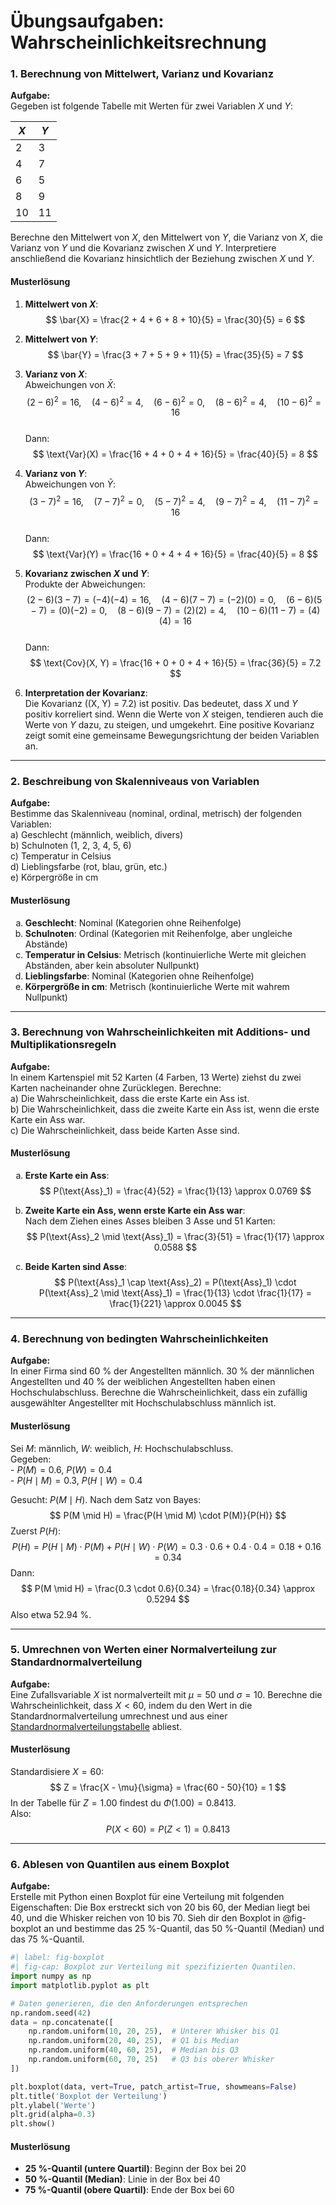# Übungsaufgaben: Wahrscheinlichkeitsrechnung {.unnumbered}

### 1. Berechnung von Mittelwert, Varianz und Kovarianz

**Aufgabe:**  
Gegeben ist folgende Tabelle mit Werten für zwei Variablen $X$ und $Y$:

| $X$ | $Y$ |
|---------|---------|
| 2       | 3       |
| 4       | 7       |
| 6       | 5       |
| 8       | 9       |
| 10      | 11      |

Berechne den Mittelwert von $X$, den Mittelwert von $Y$, die Varianz von $X$, die Varianz von $Y$ und die Kovarianz zwischen $X$ und $Y$. Interpretiere anschließend die Kovarianz hinsichtlich der Beziehung zwischen $X$ und $Y$.

::: {.callout-tip collapse="true" title="Musterlösung"}
#### Musterlösung

1. **Mittelwert von $X$**:  
$$
   \bar{X} = \frac{2 + 4 + 6 + 8 + 10}{5} = \frac{30}{5} = 6
$$

2. **Mittelwert von $Y$**:  
$$
   \bar{Y} = \frac{3 + 7 + 5 + 9 + 11}{5} = \frac{35}{5} = 7
$$

3. **Varianz von $X$**:  
   Abweichungen von $\bar{X}$:  
$$
   (2-6)^2 = 16, \quad (4-6)^2 = 4, \quad (6-6)^2 = 0, \quad (8-6)^2 = 4, \quad (10-6)^2 = 16
$$  
   Dann:  
$$
   \text{Var}(X) = \frac{16 + 4 + 0 + 4 + 16}{5} = \frac{40}{5} = 8
$$

4. **Varianz von $Y$**:  
   Abweichungen von $\bar{Y}$:  
$$
   (3-7)^2 = 16, \quad (7-7)^2 = 0, \quad (5-7)^2 = 4, \quad (9-7)^2 = 4, \quad (11-7)^2 = 16
$$  
   Dann:  
$$
   \text{Var}(Y) = \frac{16 + 0 + 4 + 4 + 16}{5} = \frac{40}{5} = 8
$$

5. **Kovarianz zwischen $X$ und $Y$**:  
   Produkte der Abweichungen:  
$$
   (2-6)(3-7) = (-4)(-4) = 16, \quad (4-6)(7-7) = (-2)(0) = 0, \quad (6-6)(5-7) = (0)(-2) = 0, \quad (8-6)(9-7) = (2)(2) = 4, \quad (10-6)(11-7) = (4)(4) = 16
$$  
   Dann:  
$$
   \text{Cov}(X, Y) = \frac{16 + 0 + 0 + 4 + 16}{5} = \frac{36}{5} = 7.2
$$

6. **Interpretation der Kovarianz**:  
   Die Kovarianz \(\text{Cov}(X, Y) = 7.2\) ist positiv. Das bedeutet, dass $X$ und $Y$ positiv korreliert sind. Wenn die Werte von $X$ steigen, tendieren auch die Werte von $Y$ dazu, zu steigen, und umgekehrt. Eine positive Kovarianz zeigt somit eine gemeinsame Bewegungsrichtung der beiden Variablen an.
:::

---

### 2. Beschreibung von Skalenniveaus von Variablen

**Aufgabe:**  
Bestimme das Skalenniveau (nominal, ordinal, metrisch) der folgenden Variablen:  
a) Geschlecht (männlich, weiblich, divers)  
b) Schulnoten (1, 2, 3, 4, 5, 6)  
c) Temperatur in Celsius  
d) Lieblingsfarbe (rot, blau, grün, etc.)  
e) Körpergröße in cm

::: {.callout-tip collapse="true" title="Musterlösung"}
#### Musterlösung

a) **Geschlecht**: Nominal (Kategorien ohne Reihenfolge)  
b) **Schulnoten**: Ordinal (Kategorien mit Reihenfolge, aber ungleiche Abstände)  
c) **Temperatur in Celsius**: Metrisch (kontinuierliche Werte mit gleichen Abständen, aber kein absoluter Nullpunkt)  
d) **Lieblingsfarbe**: Nominal (Kategorien ohne Reihenfolge)  
e) **Körpergröße in cm**: Metrisch (kontinuierliche Werte mit wahrem Nullpunkt)
:::

---

### 3. Berechnung von Wahrscheinlichkeiten mit Additions- und Multiplikationsregeln

**Aufgabe:**  
In einem Kartenspiel mit 52 Karten (4 Farben, 13 Werte) ziehst du zwei Karten nacheinander ohne Zurücklegen. Berechne:  
a) Die Wahrscheinlichkeit, dass die erste Karte ein Ass ist.  
b) Die Wahrscheinlichkeit, dass die zweite Karte ein Ass ist, wenn die erste Karte ein Ass war.  
c) Die Wahrscheinlichkeit, dass beide Karten Asse sind.

::: {.callout-tip collapse="true" title="Musterlösung"}
#### Musterlösung

a) **Erste Karte ein Ass**:  
$$
   P(\text{Ass}_1) = \frac{4}{52} = \frac{1}{13} \approx 0.0769
$$

b) **Zweite Karte ein Ass, wenn erste Karte ein Ass war**:  
   Nach dem Ziehen eines Asses bleiben 3 Asse und 51 Karten:  
$$
   P(\text{Ass}_2 \mid \text{Ass}_1) = \frac{3}{51} = \frac{1}{17} \approx 0.0588
$$

c) **Beide Karten sind Asse**:  
$$
   P(\text{Ass}_1 \cap \text{Ass}_2) = P(\text{Ass}_1) \cdot P(\text{Ass}_2 \mid \text{Ass}_1) = \frac{1}{13} \cdot \frac{1}{17} = \frac{1}{221} \approx 0.0045
$$
:::

---

### 4. Berechnung von bedingten Wahrscheinlichkeiten

**Aufgabe:**  
In einer Firma sind 60 % der Angestellten männlich. 30 % der männlichen Angestellten und 40 % der weiblichen Angestellten haben einen Hochschulabschluss. Berechne die Wahrscheinlichkeit, dass ein zufällig ausgewählter Angestellter mit Hochschulabschluss männlich ist.

::: {.callout-tip collapse="true" title="Musterlösung"}
#### Musterlösung

Sei $M$: männlich, $W$: weiblich, $H$: Hochschulabschluss.  
Gegeben:  
- $P(M) = 0.6$, $P(W) = 0.4$  
- $P(H \mid M) = 0.3$, $P(H \mid W) = 0.4$  

Gesucht: $P(M \mid H)$. Nach dem Satz von Bayes:  
$$
P(M \mid H) = \frac{P(H \mid M) \cdot P(M)}{P(H)}
$$
Zuerst $P(H)$:  
$$
P(H) = P(H \mid M) \cdot P(M) + P(H \mid W) \cdot P(W) = 0.3 \cdot 0.6 + 0.4 \cdot 0.4 = 0.18 + 0.16 = 0.34
$$
Dann:  
$$
P(M \mid H) = \frac{0.3 \cdot 0.6}{0.34} = \frac{0.18}{0.34} \approx 0.5294
$$
Also etwa 52.94 %.
:::

---

### 5. Umrechnen von Werten einer Normalverteilung zur Standardnormalverteilung

**Aufgabe:**  
Eine Zufallsvariable $X$ ist normalverteilt mit $\mu = 50$ und $\sigma = 10$. Berechne die Wahrscheinlichkeit, dass $X < 60$, indem du den Wert in die Standardnormalverteilung umrechnest und aus einer [Standardnormalverteilungstabelle](https://de.wikipedia.org/wiki/Standardnormalverteilungstabelle) abliest.

::: {.callout-tip collapse="true" title="Musterlösung"}
#### Musterlösung

Standardisiere $X = 60$:  
$$
Z = \frac{X - \mu}{\sigma} = \frac{60 - 50}{10} = 1
$$
In der Tabelle für $Z = 1.00$ findest du $\Phi(1.00) = 0.8413$.  
Also:  
$$
P(X < 60) = P(Z < 1) = 0.8413
$$
:::

---

### 6. Ablesen von Quantilen aus einem Boxplot

**Aufgabe:**  
Erstelle mit Python einen Boxplot für eine Verteilung mit folgenden Eigenschaften: Die Box erstreckt sich von 20 bis 60, der Median liegt bei 40, und die Whisker reichen von 10 bis 70. Sieh dir den Boxplot in @fig-boxplot an und bestimme das 25 %-Quantil, das 50 %-Quantil (Median) und das 75 %-Quantil.

```python
#| label: fig-boxplot
#| fig-cap: Boxplot zur Verteilung mit spezifizierten Quantilen.
import numpy as np
import matplotlib.pyplot as plt

# Daten generieren, die den Anforderungen entsprechen
np.random.seed(42)
data = np.concatenate([
    np.random.uniform(10, 20, 25),  # Unterer Whisker bis Q1
    np.random.uniform(20, 40, 25),  # Q1 bis Median
    np.random.uniform(40, 60, 25),  # Median bis Q3
    np.random.uniform(60, 70, 25)   # Q3 bis oberer Whisker
])

plt.boxplot(data, vert=True, patch_artist=True, showmeans=False)
plt.title('Boxplot der Verteilung')
plt.ylabel('Werte')
plt.grid(alpha=0.3)
plt.show()
```

::: {.callout-tip collapse="true" title="Musterlösung"}
#### Musterlösung

- **25 %-Quantil (untere Quartil)**: Beginn der Box bei 20  
- **50 %-Quantil (Median)**: Linie in der Box bei 40  
- **75 %-Quantil (obere Quartil)**: Ende der Box bei 60
:::